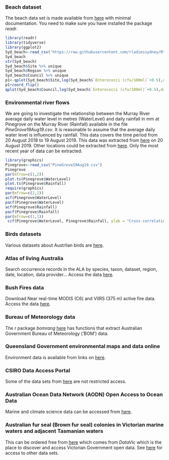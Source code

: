 ### Beach dataset

The beach data set is made available from [here](https://github.com/rladiessydney/RYouWithMe) 
with minimal documentation. You need to make sure you have installed the package *readr*.

```r
library(readr)
library(tidyverse)
library(ggplot2)
Syd_beach<-read_csv("https://raw.githubusercontent.com/rladiessydney/RYouWithMe/master/sydneybeaches.csv")
Syd_beach
str(Syd_beach)
Syd_beach$Site %>% unique
Syd_beach$Region %>% unique
Syd_beach$Council %>% unique
p1<-qplot(Syd_beach$Site,log(Syd_beach$`Enterococci (cfu/100ml)`+0.5),data=Syd_beach,geom=c("boxplot"),main="Enterococci",xlab="",ylab="Log(cflu/100 ml + 0.5)")
p1+coord_flip()
qplot(Syd_beach$Council,log(Syd_beach$`Enterococci (cfu/100ml)`+0.5),data=Syd_beach,geom=c("boxplot"),main="Enterococci",xlab="Council",ylab="Log(cflu/100 ml + 0.5)")
```

### Environmental river flows
 
We are going to investigate the relationship between the Murray River average daily water level in metres (WaterLevel) and daily rainfall in mm at Pinegrove on the Murray River (Rainfall) available in the file *PineGrove19Aug19.csv*. It is reasonable to assume that the average daily water level is influenced by rainfall. This data covers the time period from 20 August 2018 to 19 August 2019. This data was extracted from [here](https://riverdata.mdba.gov.au/pinegrove) on 20 August 2019. Other locations could be extracted from [here](https://riverdata.mdba.gov.au/). Only the most recent year of data can be extracted.

```r
library(graphics)
Pinegrove<-read_csv("PineGrove19Aug19.csv")
Pinegrove
par(mfrow=c(1,2))
plot.ts(Pinegrove$WaterLevel)
plot.ts(Pinegrove$Rainfall)
require(graphics)
par(mfrow=c(2,2))
acf(Pinegrove$WaterLevel)
pacf(Pinegrove$WaterLevel)
acf(Pinegrove$Rainfall)
pacf(Pinegrove$Rainfall)
par(mfrow=c(1,1))
 ccf(Pinegrove$WaterLevel, Pinegrove$Rainfall, ylab = "Cross-correlation")
```


### Birds datasets

Various datasets about Austrlian birds are [here](https://birdata.birdlife.org.au/).

### Atlas of living Australia 

Search occurrence records in the ALA by species, taxon, dataset, region, date, location, data provider…
Access the data [here](https://www.ala.org.au/).

### Bush Fires data 

Download Near real-time MODIS (C6) and VIIRS (375 m) active fire data.
Access the data [here](https://firms.modaps.eosdis.nasa.gov/active_fire/).

### Bureau of Meteorology data

The r package *bomrang* [here](https://cran.r-project.org/web/packages/bomrang/bomrang.pdf) has functions that extract Australian Government Bureau
of Meteorology ('BOM') data.

### Queensland Government environmental maps and data online

Environment data is available from links on [here](https://environment.des.qld.gov.au/resources/maps-imagery-data/online).

### CSIRO Data Access Portal

Some of the data sets from [here](https://data.csiro.au/dap/browse) are not restricted access.

### Australian Ocean Data Network (AODN) Open Access to Ocean Data

Marine and climate science data can be accessed from  [here](https://portal.aodn.org.au/).

### Australian fur seal (Brown fur seal) colonies in Victorian marine waters and adjacent Tasmanian waters

This can be ordered free from  [here](https://discover.data.vic.gov.au/dataset/australian-fur-seal-brown-fur-seal-colonies-in-victorian-marine-waters-and-adjacent-tasmanian-w) which comes from *DataVic* which is the place to discover and access Victorian Government open data. See [here](https://data.vic.gov.au/) for access to other data sets. 


